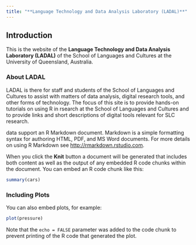 ```yaml
---
title: "**Language Technology and Data Analysis Laboratory (LADAL)**"
---
```



## Introduction

This is the website of the **Language Technology and Data Analysis Laboratory (LADAL)** of the School of Languages and Cultures at the University of Queensland, Australia.


### About LADAL 

LADAL is there for staff and students of the School of Languages and Cultures to assist with matters of data analysis, digital research tools, and other forms of technology. The focus of this site is to provide hands-on tutorials on using R in rsearch at the School of Languages and Cultures and to provide links and short descriptions of digital tools relevant for SLC research.



data support an R Markdown document. Markdown is a simple formatting syntax for authoring HTML, PDF, and MS Word documents. For more details on using R Markdown see <http://rmarkdown.rstudio.com>.

When you click the **Knit** button a document will be generated that includes both content as well as the output of any embedded R code chunks within the document. You can embed an R code chunk like this:

```r
summary(cars)
```

### Including Plots

You can also embed plots, for example:

```r
plot(pressure)
```

Note that the `echo = FALSE` parameter was added to the code chunk to prevent printing of the R code that generated the plot.
